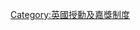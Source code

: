 {{Commonscat|Companions of the Imperial Service Order}}
{{catmore}}

[[Category:英國授勳及嘉獎制度|Category:英國授勳及嘉獎制度]]